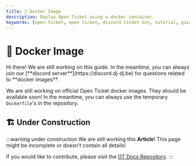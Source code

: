 ```yaml
---
title: 🐳 Docker Image
description: Deploy Open Ticket using a docker container.
keywords: [open-ticket, open ticket, discord ticket bot, tutorial, guide, article, hosting, docker, compose, dockerfile, container, image]
---
```

<head>
    <link rel="apple-touch-icon" href="/img/logo_vertical.png"/>
</head>

# 🐳 Docker Image
<FlexHorizontal>
<div style={{width:"50%"}} className="otdocs-flex-mobile-width">
Hi there! We are still working on this guide. In the meantime, you can always join our [**discord server**](https://discord.dj-dj.be) for questions related to <C color="blue">**docker images**</C>.

We are still working on official Open Ticket docker images. They should be available soon! In the meantime, you can always use the temporary `Dockerfile`'s in the repository.
</div>
<div style={{width:"50%"}} className="otdocs-flex-mobile-width">
    <StyledTitle title="Docker" description="Deploying Open Ticket with Docker"></StyledTitle>
</div>
</FlexHorizontal>

<Divider></Divider>
## 🏗️ Under Construction
:::warning under construction
We are still working this **Article**! This page might be incomplete or doesn't contain all details!

If you would like to contribute, please visit the [OT Docs Repository](https://github.com/open-discord-bots/ot-docs).
:::
